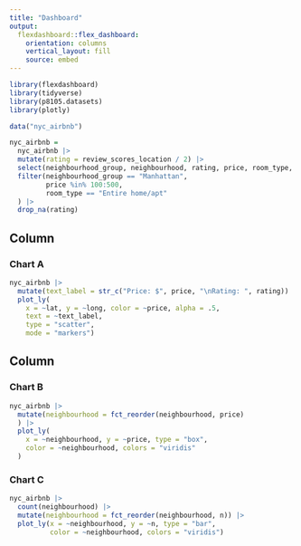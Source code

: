 ```yaml
---
title: "Dashboard"
output: 
  flexdashboard::flex_dashboard:
    orientation: columns
    vertical_layout: fill
    source: embed
---
```


```r
library(flexdashboard)
library(tidyverse)
library(p8105.datasets)
library(plotly)
```

```r
data("nyc_airbnb")

nyc_airbnb = 
  nyc_airbnb |> 
  mutate(rating = review_scores_location / 2) |> 
  select(neighbourhood_group, neighbourhood, rating, price, room_type, lat, long) |> 
  filter(neighbourhood_group == "Manhattan",
         price %in% 100:500,
         room_type == "Entire home/apt"
  ) |> 
  drop_na(rating)
```

Column {data-width=650}
-----------------------------------------------------------------------

### Chart A

```r
nyc_airbnb |> 
  mutate(text_label = str_c("Price: $", price, "\nRating: ", rating)) |> 
  plot_ly(
    x = ~lat, y = ~long, color = ~price, alpha = .5,
    text = ~text_label,
    type = "scatter", 
    mode = "markers")
```

Column {data-width=350}
-----------------------------------------------------------------------

### Chart B

```r
nyc_airbnb |> 
  mutate(neighbourhood = fct_reorder(neighbourhood, price)
  ) |> 
  plot_ly(
    x = ~neighbourhood, y = ~price, type = "box",
    color = ~neighbourhood, colors = "viridis"
  )
```

### Chart C

```r
nyc_airbnb |> 
  count(neighbourhood) |> 
  mutate(neighbourhood = fct_reorder(neighbourhood, n)) |> 
  plot_ly(x = ~neighbourhood, y = ~n, type = "bar", 
          color = ~neighbourhood, colors = "viridis")
```


